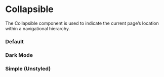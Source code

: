 
<Meta of={CollapsibleStories} />

# Collapsible

The Collapsible component is used to indicate the current page’s location within a navigational hierarchy.

### Default

<Canvas of={CollapsibleStories.Default} />

### Dark Mode

<Canvas of={CollapsibleStories.DarkMode} className="canvas-dark" />

### Simple (Unstyled)

<Canvas of={CollapsibleStories.Simple} />
